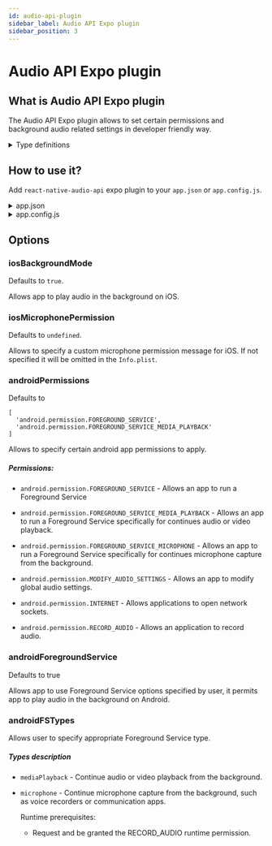 ```yaml
---
id: audio-api-plugin
sidebar_label: Audio API Expo plugin
sidebar_position: 3
---
```


# Audio API Expo plugin

## What is Audio API Expo plugin

The Audio API Expo plugin allows to set certain permissions and
background audio related settings in developer friendly way.

<details>
<summary>Type definitions</summary>

```typescript
interface Options {
  iosMicrophonePermission?: string;
  iosBackgroundMode: boolean;
  androidPermissions: string[];
  androidForegroundService: boolean;
  androidFSTypes: string[];
}
```

</details>

## How to use it?

Add `react-native-audio-api` expo plugin to your `app.json` or `app.config.js`.

<details>
<summary>app.json</summary>
```javascript
{
  "plugins": [
    [
      "react-native-audio-api",
      {
        "iosBackgroundMode": true,
        "iosMicrophonePermission": "This app requires access to the microphone to record audio.",
        "androidPermissions" : [
          "android.permission.MODIFY_AUDIO_SETTINGS",
          "android.permission.FOREGROUND_SERVICE",
          "android.permission.FOREGROUND_SERVICE_MEDIA_PLAYBACK"
        ],
        "androidForegroundService": true,
        "androidFSTypes": [
          "mediaPlayback"
        ]
      }
    ]
  ]
}
```
</details>

<details>
<summary>app.config.js</summary>
```javascript
export default {
  ...
  "plugins": [
    [
      "react-native-audio-api",
      {
        "iosBackgroundMode": true,
        "iosMicrophonePermission": "This app requires access to the microphone to record audio.",
        "androidPermissions" : [
          "android.permission.MODIFY_AUDIO_SETTINGS",
          "android.permission.FOREGROUND_SERVICE",
          "android.permission.FOREGROUND_SERVICE_MEDIA_PLAYBACK"
        ],
        "androidForegroundService": true,
        "androidFSTypes": [
          "mediaPlayback"
        ]
      }
    ]
  ]
};
```
</details>

## Options

### iosBackgroundMode

Defaults to `true`.

Allows app to play audio in the background on iOS.

### iosMicrophonePermission

Defaults to `undefined`.

Allows to specify a custom microphone permission message for iOS. If not specified it will be omitted in the `Info.plist`.

### androidPermissions

Defaults to

```
[
  'android.permission.FOREGROUND_SERVICE',
  'android.permission.FOREGROUND_SERVICE_MEDIA_PLAYBACK'
]
```

Allows to specify certain android app permissions to apply.

##### Permissions:

- `android.permission.FOREGROUND_SERVICE` - Allows an app to run a Foreground Service

- `android.permission.FOREGROUND_SERVICE_MEDIA_PLAYBACK` - Allows an app to run a Foreground Service specifically for continues audio or video playback.

- `android.permission.FOREGROUND_SERVICE_MICROPHONE` - Allows an app to run a Foreground Service specifically for continues microphone capture from the background.

- `android.permission.MODIFY_AUDIO_SETTINGS` - Allows an app to modify global audio settings.

- `android.permission.INTERNET` - Allows applications to open network sockets.

- `android.permission.RECORD_AUDIO` - Allows an application to record audio.

### androidForegroundService

Defaults to true

Allows app to use Foreground Service options specified by user,
it permits app to play audio in the background on Android.

### androidFSTypes

Allows user to specify appropriate Foreground Service type.

##### Types description

- `mediaPlayback` - Continue audio or video playback from the background.

- `microphone` - Continue microphone capture from the background, such as voice recorders or communication apps.

  Runtime prerequisites:
    - Request and be granted the RECORD_AUDIO runtime permission.

